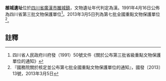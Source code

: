 {{msg:四川省文物保護單位
|名稱 = 雒城遺址
|編號 = 113
|圖片 = 
|級別 = S3
|分類 = 
|時代 = [[漢代|漢代]]
|地点 = [[四川省|四川省]][[廣漢市|廣漢市]][[雒城鎮|雒城鎮]]
|坐標 =
|登錄 = 1991年4月16日
}}
{{msg:四川省文物保護單位
|名稱 = 雒城遺址
|編號 = 406
|圖片 = 雒城遗址国保碑.JPG
|級別 = 107
|分類 = 
|時代 = [[漢代|漢代]]
|地点 = [[四川省|四川省]][[德陽市|德陽市]][[廣漢市|廣漢市]]
|坐標 =
|登錄 = 2013年3月5日
}}
'''雒城遺址'''位於[[四川省|四川省]][[廣漢市|廣漢市]][[雒城鎮|雒城鎮]]，文物遺址年代判定為漢。1991年4月16日公佈為四川省第三批文物保護單位<ref>四川省人民政府川府發（1991）50號文件《關於公布第三批省級重點文物保護單位的通知》</ref>。2013年3月5日列為第七批全國重點文物保護單位<ref>『國務院關於核定並公布第七批全國重點文物保護單位的通知』，國發〔2013〕13號，2013年3月5日</ref>。
==註釋==
{{reflist}}
{{文物保護單位小作品}}
{{四川全國重點文物保護單位}}